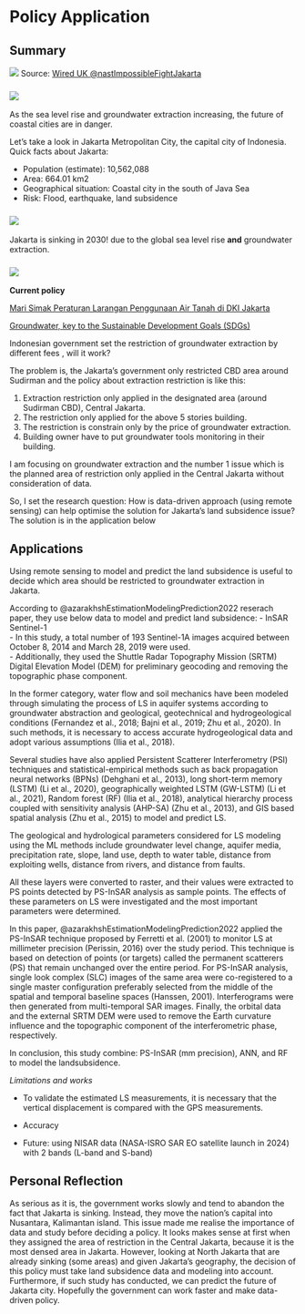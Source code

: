 # Policy Application

## Summary

![](img/jakartasinking.png)
Source: [Wired UK @nastImpossibleFightJakarta](https://www.wired.co.uk/article/jakarta-sinking)

### ![](img/studycase.PNG) {.unnumbered}

As the sea level rise and groundwater extraction increasing, the future of coastal cities are in danger.

Let's take a look in Jakarta Metropolitan City, the capital city of Indonesia. Quick facts about Jakarta:

-   Population (estimate): 10,562,088 
-   Area: 664.01 km2
-   Geographical situation: Coastal city in the south of Java Sea
-   Risk: Flood, earthquake, land subsidence

### ![](img/whatwrong.PNG) {.unnumbered}

Jakarta is sinking in 2030! due to the global sea level rise **and** groundwater extraction.

### ![](img/problem.PNG) {.unnumbered}

**Current policy**

[Mari Simak Peraturan Larangan Penggunaan Air Tanah di DKI Jakarta](https://kfmap.asia/blog/mari-simak-peraturan-larangan-penggunaan-air-tanah-di-dki-jakarta/2115)

[Groundwater, key to the Sustainable Development Goals (SDGs)](https://www.un-igrac.org/stories/groundwater-key-sustainable-development-goals-sdgs)

Indonesian government set the restriction of groundwater extraction by different fees [](https://peraturan.bpk.go.id/Home/Details/195633/pergub-prov-dki-jakarta-no-93-tahun-2021), will it work?

The problem is, the Jakarta's government only restricted CBD area around Sudirman and the policy about extraction restriction is like this:

1. Extraction restriction only applied in the designated area (around Sudirman CBD), Central Jakarta.
2. The restriction only applied for the above 5 stories building.
3. The restriction is constrain only by the price of groundwater extraction.
4. Building owner have to put groundwater tools monitoring in their building.

I am focusing on groundwater extraction and the number 1 issue which is the planned area of restriction only applied in the Central Jakarta without consideration of data.

So, I set the research question: How is data-driven approach (using remote sensing) can help optimise the solution for Jakarta's land subsidence issue? The solution is in the application below

## Applications

Using remote sensing to model and predict the land subsidence is useful to decide which area should be restricted to groundwater extraction in Jakarta.

According to @azarakhshEstimationModelingPrediction2022 reserach paper, they use below data to model and predict land subsidence:
- InSAR Sentinel-1<br>
- In this study, a total number of 193 Sentinel-1A images acquired between October 8, 2014 and March 28, 2019 were used.<br>
- Additionally, they used the Shuttle Radar Topography Mission (SRTM) Digital Elevation Model (DEM) for preliminary geocoding and removing the topographic phase component.<br>

In the former category, water flow and soil mechanics have been modeled through simulating the process of LS in aquifer systems according to groundwater abstraction and geological, geotechnical and hydrogeological conditions (Fernandez et al., 2018; Bajni et al., 2019; Zhu et al., 2020). In such methods, it is necessary to access accurate hydrogeological data and adopt various assumptions (Ilia et al., 2018).

Several studies have also applied Persistent Scatterer Interferometry (PSI) techniques and statistical-empirical methods such as back propagation neural networks (BPNs) (Dehghani et al., 2013), long short-term memory (LSTM) (Li et al., 2020), geographically weighted LSTM (GW-LSTM) (Li et al., 2021), Random forest (RF) (Ilia et al., 2018), analytical hierarchy process coupled with sensitivity analysis (AHP-SA) (Zhu et al., 2013), and GIS based spatial analysis (Zhu et al., 2015) to model and predict LS.

The geological and hydrological parameters considered for LS modeling using the ML methods include groundwater level change, aquifer media, precipitation rate, slope, land use, depth to water table, distance from exploiting wells, distance from rivers, and distance from faults.

All these layers were converted to raster, and their values were extracted to PS points detected by PS-InSAR analysis as sample points. The effects of these parameters on LS were investigated and the most important parameters were determined.

In this paper, @azarakhshEstimationModelingPrediction2022 applied the PS-InSAR technique proposed by Ferretti et al. (2001) to monitor LS at millimeter precision (Perissin, 2016) over the study period. This technique is based on detection of points (or targets) called the permanent scatterers (PS) that remain unchanged over the entire period. For PS-InSAR analysis, single look complex (SLC) images of the same area were co-registered to a single master configuration preferably selected from the middle of the spatial and temporal baseline spaces (Hanssen, 2001). Interferograms were then generated from multi-temporal SAR images. Finally, the orbital data and the external SRTM DEM were used to remove the Earth curvature influence and the topographic component of the interferometric phase, respectively.

In conclusion, this study combine: PS-InSAR (mm precision), ANN, and RF to model the landsubsidence.

*Limitations and works*

-   To validate the estimated LS measurements, it is necessary that the vertical displacement is compared with the GPS measurements.

-   Accuracy

-   Future: using NISAR data (NASA-ISRO SAR EO satellite launch in 2024) with 2 bands (L-band and S-band)

## Personal Reflection

As serious as it is, the government works slowly and tend to abandon the fact that Jakarta is sinking. Instead, they move the nation's capital into Nusantara, Kalimantan island. This issue made me realise the importance of data and study before deciding a policy. It looks makes sense at first when they assigned the area of restriction in the Central Jakarta, because it is the most densed area in Jakarta. However, looking at North Jakarta that are already sinking (some areas) and given Jakarta's geography, the decision of this policy must take land subsidence data and modeling into account. Furthermore, if such study has conducted, we can predict the future of Jakarta city. Hopefully the government can work faster and make  data-driven policy.
